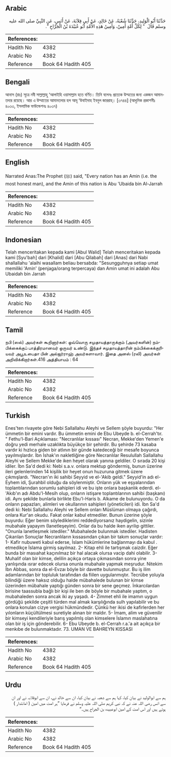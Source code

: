 ## Arabic


<div dir="rtl" lang="ar" style={{fontSize:'larger',backgroundColor:'#f8f9fa',padding:20}}>
حَدَّثَنَا أَبُو الْوَلِيدِ، حَدَّثَنَا شُعْبَةُ، عَنْ خَالِدٍ، عَنْ أَبِي قِلاَبَةَ، عَنْ أَنَسٍ، عَنِ النَّبِيِّ صلى الله عليه وسلم قَالَ ‏ "‏ لِكُلِّ أُمَّةٍ أَمِينٌ، وَأَمِينُ هَذِهِ الأُمَّةِ أَبُو عُبَيْدَةَ بْنُ الْجَرَّاحِ ‏"‏‏.‏
</div>
<div style={{backgroundColor:'#f8f9fa',padding:20, marginBottom: 10}}><table> <thead> <tr> <th>References:</th> <th></th> </tr> </thead> <tbody><tr><td>Hadith No</td><td>4382</td></tr><tr><td>Arabic No</td><td>4382</td></tr><tr><td>Reference</td><td>Book 64 Hadith 405</td></tr></tbody></table></div>

## Bengali


<div dir="ltr" lang="bn" style={{fontSize:'larger',backgroundColor:'#f8f9fa',padding:20}}>
আনাস (রাঃ) সূত্রে নবী সাল্লাল্লাহু ‘আলাইহি ওয়াসাল্লাম হতে বর্ণিত। তিনি বলেনঃ প্রত্যেক উম্মতের জন্য একজন আমানতদার রয়েছে। আর এ উম্মাতের আমানতদার হল আবূ ‘উবাইদাহ ইবনুল জাররাহ্। [৩৭৪৪] (আধুনিক প্রকাশনীঃ ৪০৩৩, ইসলামিক ফাউন্ডেশনঃ ৪০৩৭)
</div>
<div style={{backgroundColor:'#f8f9fa',padding:20, marginBottom: 10}}><table> <thead> <tr> <th>References:</th> <th></th> </tr> </thead> <tbody><tr><td>Hadith No</td><td>4382</td></tr><tr><td>Arabic No</td><td>4382</td></tr><tr><td>Reference</td><td>Book 64 Hadith 405</td></tr></tbody></table></div>

## English


<div dir="ltr" lang="en" style={{fontSize:'larger',backgroundColor:'#f8f9fa',padding:20}}>
Narrated Anas:The Prophet (ﷺ) said, "Every nation has an Amin (i.e. the most honest man), and the Amin of this nation is Abu 'Ubaida bin Al-Jarrah
</div>
<div style={{backgroundColor:'#f8f9fa',padding:20, marginBottom: 10}}><table> <thead> <tr> <th>References:</th> <th></th> </tr> </thead> <tbody><tr><td>Hadith No</td><td>4382</td></tr><tr><td>Arabic No</td><td>4382</td></tr><tr><td>Reference</td><td>Book 64 Hadith 405</td></tr></tbody></table></div>

## Indonesian


<div dir="ltr" lang="id" style={{fontSize:'larger',backgroundColor:'#f8f9fa',padding:20}}>
Telah menceritakan kepada kami [Abul Walid] Telah menceritakan kepada kami [Syu'bah] dari [Khalid] dari [Abu Qilabah] dari [Anas] dari Nabi shallallahu 'alaihi wasallam beliau bersabda: "Sesungguhnya setiap umat memiliki 'Amin' (penjaga/orang terpercaya) dan Amin umat ini adalah Abu Ubaidah bin Jarrah
</div>
<div style={{backgroundColor:'#f8f9fa',padding:20, marginBottom: 10}}><table> <thead> <tr> <th>References:</th> <th></th> </tr> </thead> <tbody><tr><td>Hadith No</td><td>4382</td></tr><tr><td>Arabic No</td><td>4382</td></tr><tr><td>Reference</td><td>Book 64 Hadith 405</td></tr></tbody></table></div>

## Tamil


<div dir="ltr" lang="ta" style={{fontSize:'larger',backgroundColor:'#f8f9fa',padding:20}}>
நபி (ஸல்) அவர்கள் கூறினார்கள்: ஒவ்வொரு சமுதாயத்தாருக்கும் (அவர்களின்) நம்பிக்கைக்குப் பாத்திரமானவர் ஒருவர் உண்டு. இந்தச் சமுதாயத்தாரின் நம்பிக்கைக்குரியவர் அபூஉபைதா பின் அல்ஜர்ராஹ் அவர்களாவார். இதை அனஸ் (ரலி) அவர்கள் அறிவிக்கிறார்கள்.416 அத்தியாயம் : 64
</div>
<div style={{backgroundColor:'#f8f9fa',padding:20, marginBottom: 10}}><table> <thead> <tr> <th>References:</th> <th></th> </tr> </thead> <tbody><tr><td>Hadith No</td><td>4382</td></tr><tr><td>Arabic No</td><td>4382</td></tr><tr><td>Reference</td><td>Book 64 Hadith 405</td></tr></tbody></table></div>

## Turkish


<div dir="ltr" lang="tr" style={{fontSize:'larger',backgroundColor:'#f8f9fa',padding:20}}>
Enes'ten rivayete göre Nebi Sallallahu Aleyhi ve Sellem şöyle buyurdu: "Her ümmetin bir emini vardır. Bu ümmetin emini de Ebu Ubeyde b. el-Cerrah'tır. " Fethu'l-Bari Açıklaması: "Necranlılar kıssası" Necran, Mekke'den Yemen'e doğru yedi merhale uzaklıkta büyükçe bir şehirdir. Bu şehirde 73 kasaba vardır ki hızlıca giden bir atlının bir günde katedeceği bir mesafe boyunca yayılmışlardır. İbn İshak'ın nakletliğine göre Necranlılar Resulullah Sallallahu Aleyhi ve Sellem Mekke'de iken heyet olarak yanına geldiler. O sırada 20 kişi idiler. İbn Sa'd dedi ki: Nebi s.a.v. onlara mektup göndermiş, bunun üzerine ileri gelenlerinden 14 kişilik bir heyet onun huzuruna gitmek üzere çıkmışlardı. "Necran'ın iki sahibi Seyyid ve el-'Akib geldi." Seyyid'in adı el-Eyhem idi, Şurahbil olduğu da söylenmiştir. Onların yük ve eşyalarından toplantılarından sorumlu sahipleri idi ve bu işte onlara başkanlık ederdi. el-'Akıb'ın adı Abdu'l-Mesih olup, onların istişare toplantılarının sahibi (başkanı) idi. Aynı şekilde bunlarla birlikte Ebu'l-Haris b. Alkame de bulunuyordu. O da onların papazları, alimleri ve okullarının sahipleri (yöneticileri) idi. İbn Sa'd dedi ki: Nebi Sallallahu Aleyhi ve Sellem onları Müslüman olmaya çağırdı, onlara Kur'an okudu. Fakat onlar kabul etmediler. Bunun üzerine şöyle buyurdu: Eğer benim söylediklerimi reddediyorsanız haydigelin, sizinle mubahale yapayım (Ianetleşeyim). Onlar da bu halde iken ayrilıp gittiler. "Onunla lanetleşmek istediler." Mubahalede bulunmak istediler. Hadisten Çıkarılan Sonuçlar Necranlıların kıssasından çıkan bir takım sonuçlar vardır: 1- Kafir nubuweti kabul ederse, İslam hükümlerine bağlanmayı da kabul . etmedikçe İslama girmiş sayılmaz. 2- Kitap ehli ile tartışmak caizdir. Eğer bunda bir masıahat kaçınılmaz bir hal alacak olursa vacip dahi olabilir. 3- Muhalif olan bir kimse, delilin açıkça ortaya çıkmasından sonra yine yanlışında ısrar edecek olursa onunla mubahale yapmak meşrudur. Nitekim İbn Abbas, sonra da el-Evzaı böyle bir davette bulunmuştur. Bu iş ilim adamlarından bir topluluk tarafından da fiilen uygulanmıştır. Tecrübe yoluyla bilindiği üzere haksız olduğu halde mübahalede bulunan bir kimse üzerinden mübahale yaptığı günden sonra bir sene geçmez. İnkarcılardan birisine taassubla bağlı bir kişi ile ben de böyle bir mubahale yaptım, o mubahaleden sonra ancak iki ay yaşadı. 4- Zimmet ehli ile imamın uygun gördüğü şekilde çeşitli türden mal almak karşılığında sulh yapılabilir ve bu onlara konulan cizye vergisi hükmündedir. Çünkü her ikisi de kafirlerden her yılonların küçüItülmesi suretiyle alınan bir maldır. 5- İmam, alim ve güvenilir bir kimseyi kendileriyle barış yapıImlş olan kimselere İslamın maslahatına olan bir iş için gönderebilir. 6- Ebu Ubeyde b. el-Cerrah r.a.'a ait açıkça bir menkıbe de bulunmaktadır. 73. UMAN VE BAHREYN KISSASI
</div>
<div style={{backgroundColor:'#f8f9fa',padding:20, marginBottom: 10}}><table> <thead> <tr> <th>References:</th> <th></th> </tr> </thead> <tbody><tr><td>Hadith No</td><td>4382</td></tr><tr><td>Arabic No</td><td>4382</td></tr><tr><td>Reference</td><td>Book 64 Hadith 405</td></tr></tbody></table></div>

## Urdu


<div dir="rtl" lang="ur" style={{fontSize:'larger',backgroundColor:'#f8f9fa',padding:20}}>
ہم سے ابوالولید نے بیان کیا، کہا ہم سے شعبہ نے بیان کیا، ان سے خالد نے، ان سے ابوقلابہ نے اور ان سے انس رضی اللہ عنہ نے کہ نبی کریم صلی اللہ علیہ وسلم نے فرمایا ”ہر امت میں امین ( امانتدار ) ہوتے ہیں اور اس امت کے امین ابوعبیدہ بن الجراح ہیں۔“
</div>
<div style={{backgroundColor:'#f8f9fa',padding:20, marginBottom: 10}}><table> <thead> <tr> <th>References:</th> <th></th> </tr> </thead> <tbody><tr><td>Hadith No</td><td>4382</td></tr><tr><td>Arabic No</td><td>4382</td></tr><tr><td>Reference</td><td>Book 64 Hadith 405</td></tr></tbody></table></div>